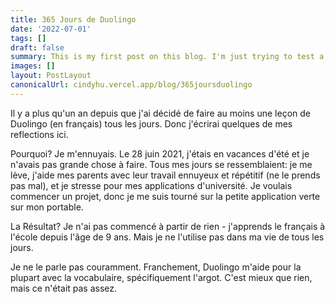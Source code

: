```yaml
---
title: 365 Jours de Duolingo
date: '2022-07-01'
tags: []
draft: false
summary: This is my first post on this blog. I'm just trying to test a few things.
images: []
layout: PostLayout
canonicalUrl: cindyhu.vercel.app/blog/365joursduolingo
---
```


Il y a plus qu'un an depuis que j'ai décidé de faire au moins une leçon de Duolingo (en français) tous les jours. Donc j'écrirai quelques de mes reflections ici.

Pourquoi?
Je m'ennuyais. Le 28 juin 2021, j'étais en vacances d'été et je n'avais pas grande chose à faire. Tous mes jours se ressemblaient: je me lève, j'aide mes parents avec leur travail ennuyeux et répétitif (ne le prends pas mal), et je stresse pour mes applications d'université. Je voulais commencer un projet, donc je me suis tourné sur la petite application verte sur mon portable.

La Résultat?
Je n'ai pas commencé à partir de rien - j'apprends le français à l'école depuis l'âge de 9 ans. Mais je ne l'utilise pas dans ma vie de tous les jours.

Je ne le parle pas couramment. Franchement, Duolingo m'aide pour la plupart avec la vocabulaire, spécifiquement l'argot. C'est mieux que rien, mais ce n'était pas assez.
